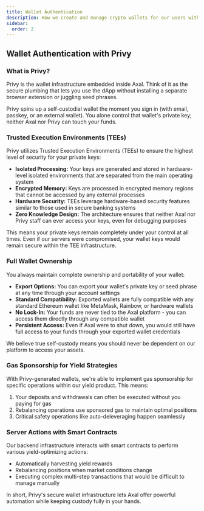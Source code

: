 ```yaml
---
title: Wallet Authentication
description: How we create and manage crypto wallets for our users with Privy
sidebar:
  order: 2
---
```


## Wallet Authentication with Privy

### What is Privy?

Privy is the wallet infrastructure embedded inside Axal. Think of it as the secure plumbing that lets you use the dApp without installing a separate browser extension or juggling seed phrases.

Privy spins up a self-custodial wallet the moment you sign in (with email, passkey, or an external wallet). You alone control that wallet's private key; neither Axal nor Privy can touch your funds.

### Trusted Execution Environments (TEEs)

Privy utilizes Trusted Execution Environments (TEEs) to ensure the highest level of security for your private keys:

- **Isolated Processing:** Your keys are generated and stored in hardware-level isolated environments that are separated from the main operating system
- **Encrypted Memory:** Keys are processed in encrypted memory regions that cannot be accessed by any external processes
- **Hardware Security:** TEEs leverage hardware-based security features similar to those used in secure banking systems
- **Zero Knowledge Design:** The architecture ensures that neither Axal nor Privy staff can ever access your keys, even for debugging purposes

This means your private keys remain completely under your control at all times. Even if our servers were compromised, your wallet keys would remain secure within the TEE infrastructure.

### Full Wallet Ownership

You always maintain complete ownership and portability of your wallet:

- **Export Options:** You can export your wallet's private key or seed phrase at any time through your account settings
- **Standard Compatibility:** Exported wallets are fully compatible with any standard Ethereum wallet like MetaMask, Rainbow, or hardware wallets
- **No Lock-In:** Your funds are never tied to the Axal platform - you can access them directly through any compatible wallet
- **Persistent Access:** Even if Axal were to shut down, you would still have full access to your funds through your exported wallet credentials

We believe true self-custody means you should never be dependent on our platform to access your assets.

### Gas Sponsorship for Yield Strategies

With Privy-generated wallets, we're able to implement gas sponsorship for specific operations within our yield product. This means:

1. Your deposits and withdrawals can often be executed without you paying for gas
2. Rebalancing operations use sponsored gas to maintain optimal positions
3. Critical safety operations like auto-deleveraging happen seamlessly

### Server Actions with Smart Contracts

Our backend infrastructure interacts with smart contracts to perform various yield-optimizing actions:

- Automatically harvesting yield rewards
- Rebalancing positions when market conditions change
- Executing complex multi-step transactions that would be difficult to manage manually

In short, Privy's secure wallet infrastructure lets Axal offer powerful automation while keeping custody fully in your hands.